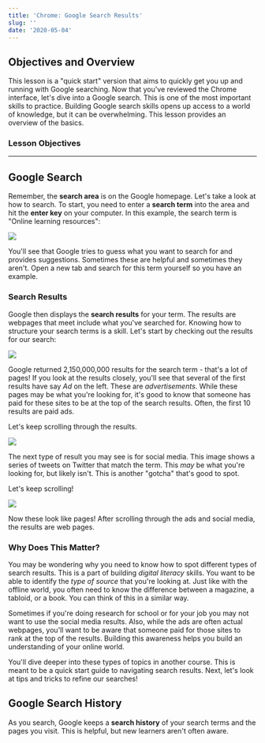 ```yaml
---
title: 'Chrome: Google Search Results'
slug: ''
date: '2020-05-04'
---
```


## Objectives and Overview

This lesson is a "quick start" version that aims to quickly get you up and running with Google searching. Now that you've reviewed the Chrome interface, let's dive into a Google search. This is one of the most important skills to practice. Building Google search skills opens up access to a world of knowledge, but it can be overwhelming. This lesson provides an overview of the basics.

### Lesson Objectives

---

## Google Search

Remember, the **search area** is on the Google homepage. Let's take a look at how to search. To start, you need to enter a **search term** into the area and hit the **enter key** on your computer. In this example, the search term is "Online learning resources":

![](https://s3.amazonaws.com/learnresources/wp-content/uploads/2020/05/chrome-search-1024x610.jpg)

You'll see that Google tries to guess what you want to search for and provides suggestions. Sometimes these are helpful and sometimes they aren't. Open a new tab and search for this term yourself so you have an example.

### Search Results

Google then displays the **search results** for your term. The results are webpages that meet include what you've searched for. Knowing how to structure your search terms is a skill. Let's start by checking out the results for our search:

![](https://s3.amazonaws.com/learnresources/wp-content/uploads/2020/05/chrome-search-results-ads-1024x610.jpg)

Google returned 2,150,000,000 results for the search term - that's a lot of pages! If you look at the results closely, you'll see that several of the first results have say _Ad_ on the left. These are _advertisements_. While these pages may be what you're looking for, it's good to know that someone has paid for these sites to be at the top of the search results. Often, the first 10 results are paid ads.

Let's keep scrolling through the results.

![](https://s3.amazonaws.com/learnresources/wp-content/uploads/2020/05/chrome-search-results-social-1024x602.jpg)

The next type of result you may see is for social media. This image shows a series of tweets on Twitter that match the term. This _may_ be what you're looking for, but likely isn't. This is another "gotcha" that's good to spot.

Let's keep scrolling!

![](https://s3.amazonaws.com/learnresources/wp-content/uploads/2020/05/chrome-search-results-1-1024x602.jpg)

Now these look like pages! After scrolling through the ads and social media, the results are web pages.

### Why Does This Matter?

You may be wondering why you need to know how to spot different types of search results. This is a part of building _digital literacy_ skills. You want to be able to identify the _type of source_ that you're looking at. Just like with the offline world, you often need to know the difference between a magazine, a tabloid, or a book. You can think of this in a similar way.

Sometimes if you're doing research for school or for your job you may not want to use the social media results. Also, while the ads are often actual webpages, you'll want to be aware that someone paid for those sites to rank at the top of the results. Building this awareness helps you build an understanding of your online world.

You'll dive deeper into these types of topics in another course. This is meant to be a quick start guide to navigating search results. Next, let's look at tips and tricks to refine our searches!

## Google Search History

As you search, Google keeps a **search history** of your search terms and the pages you visit. This is helpful, but new learners aren't often aware.
